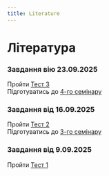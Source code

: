 ```yaml
---
title: Literature
---
```


# Література

### Завдання вію 23.09.2025

Пройти [Тест 3](https://krnu.org/mod/quiz/view.php?id=49969) \
Підготуватись до [4-го семінару](https://krnu.org/mod/assign/view.php?id=27232)

### Завдання від 16.09.2025

Пройти [Тест 2](https://krnu.org/mod/quiz/view.php?id=49968) \
Підготуватись до [3-го семінару](https://krnu.org/mod/assign/view.php?id=26479)

### Завдання від 9.09.2025

Пройти [Тест 1](https://krnu.org/mod/quiz/view.php?id=49967)
